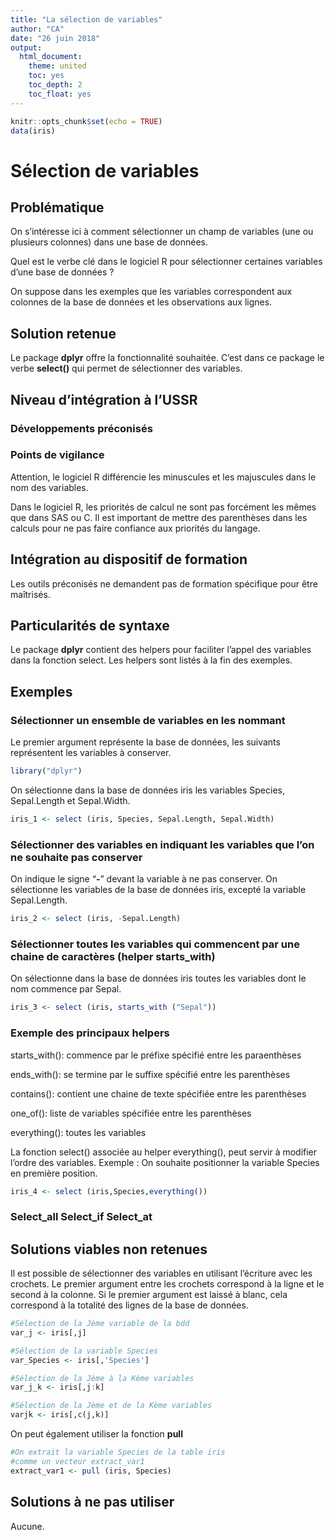 ---
title: "La sélection de variables"
author: "CA"
date: "26 juin 2018"
output:
  html_document:
    theme: united
    toc: yes
    toc_depth: 2
    toc_float: yes
---

```{r setup, include=FALSE}
knitr::opts_chunk$set(echo = TRUE)
data(iris)
```
# Sélection de variables

## Problématique

On s'intéresse ici à comment sélectionner un champ de variables (une ou plusieurs colonnes) dans une base de données.

Quel est le verbe clé dans le logiciel R pour sélectionner certaines variables d'une base de données ?

On suppose dans les exemples que les variables correspondent aux colonnes de la base de données et les observations aux lignes.

## Solution retenue

Le package **dplyr** offre la fonctionnalité souhaitée.
C'est dans ce package le verbe **select()** qui permet de sélectionner des variables. 

## Niveau d'intégration à l'USSR

### Développements préconisés



### Points de vigilance

Attention, le logiciel R différencie les minuscules et les majuscules dans le nom des variables. 

Dans le logiciel R, les priorités de calcul ne sont pas forcément les mêmes que dans SAS ou C.
Il est important de mettre des parenthèses dans les calculs pour ne pas faire confiance aux priorités du langage. 

## Intégration au dispositif de formation

Les outils préconisés ne demandent pas de formation spécifique pour être maîtrisés.

## Particularités de syntaxe

Le package **dplyr** contient des helpers pour faciliter l'appel des variables dans la fonction select.
Les helpers sont listés à la fin des exemples.

## Exemples

### Sélectionner un ensemble de variables en les nommant

Le premier argument représente la base de données, les suivants représentent les variables à conserver.

```{r init,echo=FALSE,message=FALSE}
library("dplyr")
```

On sélectionne dans la base de données iris les variables Species, Sepal.Length et Sepal.Width.

```{r select by name}

iris_1 <- select (iris, Species, Sepal.Length, Sepal.Width)

```

### Sélectionner des variables en indiquant les variables que l'on ne souhaite pas conserver

On indique le signe "**-**" devant la variable à ne pas conserver.
On sélectionne les variables de la base de données iris, excepté la variable Sepal.Length.

```{r complémentaire}

iris_2 <- select (iris, -Sepal.Length)

```

### Sélectionner toutes les variables qui commencent par une chaine de caractères (helper starts_with) 

On sélectionne dans la base de données iris toutes les variables dont le nom commence par Sepal.

```{r}

iris_3 <- select (iris, starts_with ("Sepal"))

```

### Exemple des principaux helpers

starts_with(): commence par le préfixe spécifié entre les paraenthèses

ends_with(): se termine par le suffixe spécifié entre les parenthèses

contains(): contient une chaine de texte spécifiée entre les parenthèses

one_of(): liste de variables spécifiée entre les parenthèses

everything(): toutes les variables

La fonction select() associée au helper everything(), peut servir à modifier l'ordre des variables.
Exemple : On souhaite positionner la variable Species en première position.
```{r}

iris_4 <- select (iris,Species,everything())

```
### Select_all Select_if Select_at


## Solutions viables non retenues

Il est possible de sélectionner des variables en utilisant l'écriture avec les crochets.
Le premier argument entre les crochets correspond à la ligne et le second à la colonne.
Si le premier argument est laissé à blanc, cela correspond à la totalité des lignes de la base de données.

```{r crochets}

#Sélection de la Jème variable de la bdd
var_j <- iris[,j]

#Sélection de la variable Species
var_Species <- iris[,'Species']

#Sélection de la Jème à la Kème variables
var_j_k <- iris[,j:k]

#Sélection de la Jème et de la Kème variables
varjk <- iris[,c(j,k)]

```

On peut également utiliser la fonction **pull**

```{r pull}

#On extrait la variable Species de la table iris
#comme un vecteur extract_var1
extract_var1 <- pull (iris, Species)

```


## Solutions à ne pas utiliser

Aucune.
